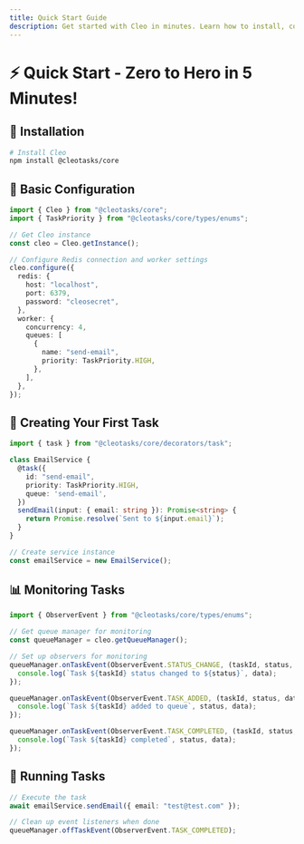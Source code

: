 ```yaml
---
title: Quick Start Guide
description: Get started with Cleo in minutes. Learn how to install, configure and run your first distributed task.
---
```


# ⚡ Quick Start - Zero to Hero in 5 Minutes!

## 🚀 Installation

```bash
# Install Cleo
npm install @cleotasks/core
```

## 🎯 Basic Configuration

```typescript
import { Cleo } from "@cleotasks/core";
import { TaskPriority } from "@cleotasks/core/types/enums";

// Get Cleo instance
const cleo = Cleo.getInstance();

// Configure Redis connection and worker settings
cleo.configure({
  redis: {
    host: "localhost",
    port: 6379,
    password: "cleosecret",
  },
  worker: {
    concurrency: 4,
    queues: [
      {
        name: "send-email",
        priority: TaskPriority.HIGH,
      },
    ],
  },
});
```

## 🎨 Creating Your First Task

```typescript
import { task } from "@cleotasks/core/decorators/task";

class EmailService {
  @task({
    id: "send-email",
    priority: TaskPriority.HIGH,
    queue: 'send-email',
  })
  sendEmail(input: { email: string }): Promise<string> {
    return Promise.resolve(`Sent to ${input.email}`);
  }
}

// Create service instance
const emailService = new EmailService();
```

## 📊 Monitoring Tasks

```typescript
import { ObserverEvent } from "@cleotasks/core/types/enums";

// Get queue manager for monitoring
const queueManager = cleo.getQueueManager();

// Set up observers for monitoring
queueManager.onTaskEvent(ObserverEvent.STATUS_CHANGE, (taskId, status, data) => {
  console.log(`Task ${taskId} status changed to ${status}`, data);
});

queueManager.onTaskEvent(ObserverEvent.TASK_ADDED, (taskId, status, data) => {
  console.log(`Task ${taskId} added to queue`, status, data);
});

queueManager.onTaskEvent(ObserverEvent.TASK_COMPLETED, (taskId, status, data) => {
  console.log(`Task ${taskId} completed`, status, data);
});
```

## 🚀 Running Tasks

```typescript
// Execute the task
await emailService.sendEmail({ email: "test@test.com" });

// Clean up event listeners when done
queueManager.offTaskEvent(ObserverEvent.TASK_COMPLETED);
```